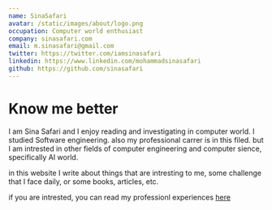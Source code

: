 ```yaml
---
name: SinaSafari
avatar: /static/images/about/logo.png
occupation: Computer world enthusiast
company: sinasafari.com
email: m.sinasafari@gmail.com
twitter: https://twitter.com/iamsinasafari
linkedin: https://www.linkedin.com/mohammadsinasafari
github: https://github.com/sinasafari
---
```


# Know me better

I am Sina Safari and I enjoy reading and investigating in computer world. I studied Software engineering. also my professional carrer is in this filed.
but I am intrested in other fields of computer engineering and computer sience, specifically AI world.

in this website I write about things that are intresting to me, some challenge that I face daily, or some books, articles, etc.

if you are intrested, you can read my professionl experiences [here](/about/resume)
